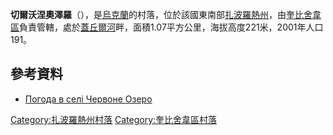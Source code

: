 {{coord|47|20|19|N|36|44|41|E|scale:100000|display=title}}

'''切爾沃涅奧澤羅'''（{{lang-uk|Червоне Озеро}}），是[[烏克蘭|烏克蘭]]的村落，位於該國東南部[[扎波羅熱州|扎波羅熱州]]，由[[奎比舍韋區|奎比舍韋區]]負責管轄，處於[[蓋丘爾河|蓋丘爾河]]畔，面積1.07平方公里，海拔高度221米，2001年人口191。

==參考資料==
* [http://weather.in.ua/ua/zaporozhskaja/28034 Погода в селі Червоне Озеро] {{Wayback|url=http://weather.in.ua/ua/zaporozhskaja/28034 |date=20200815114538 }}

[[Category:扎波羅熱州村落|Category:扎波羅熱州村落]]
[[Category:奎比舍韋區村落|Category:奎比舍韋區村落]]


{{Zaporizhia-geo-stub}}